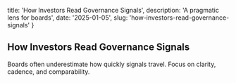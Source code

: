   title: 'How Investors Read Governance Signals',
  description: 'A pragmatic lens for boards',
  date: '2025-01-05',
  slug: 'how-investors-read-governance-signals'
}

## How Investors Read Governance Signals

Boards often underestimate how quickly signals travel. Focus on clarity, cadence, and comparability.
